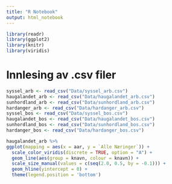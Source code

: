 ```yaml
---
title: "R Notebook"
output: html_notebook
---
```


```r
library(readr)
library(ggplot2)
library(knitr)
library(viridis)
```

# Innlesing av .csv filer

```r
syssel_arb <- read_csv("Data/syssel_arb.csv")
haugalandet_arb <- read_csv("Data/haugalandet_arb.csv")
sunhordland_arb <- read_csv("Data/sunhordland_arb.csv")
hardanger_arb <- read_csv("Data/hardanger_arb.csv")
syssel_bos <- read_csv("Data/syssel_bos.csv")
haugalandet_bos <- read_csv("Data/haugalandet_bos.csv")
sunhordland_bos <- read_csv("Data/sunhordland_bos.csv")
hardanger_bos <- read_csv("Data/hardanger_bos.csv")
```

```r
haugalandet_arb %>% 
ggplot(mapping = aes(x = aar, y = `Alle Næringer`)) +
  scale_color_viridis(discrete = TRUE, option = "A") +
  geom_line(aes(group = knavn, colour = knavn)) +
  scale_size_manual(values = c(seq(2.0, 0.5, by = -0.1))) +
  geom_hline(yintercept = 0) +
  theme(legend.position = 'bottom')
```


